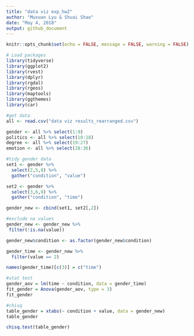 ```yaml
---
title: "data viz exp_hw2"
author: "Muxuan Lyu & Shuai Shao"
date: "May 4, 2018"
output: github_document
---
```


```r
knitr::opts_chunk$set(echo = FALSE, message = FALSE, warning = FALSE)

# Load packages
library(tidyverse)
library(ggplot2)
library(rvest)
library(dplyr)
library(rgdal)
library(rgeos)
library(maptools)
library(ggthemes)
library(car)
```

```r
#get data
all <- read.csv("data viz results_rearranged.csv")

gender <- all %>% select(1:9)
politics <- all %>% select(10:18)
degree <- all %>% select(19:27)
emotion <- all %>% select(28:36)

```

```r
#tidy gender data
set1 <- gender %>% 
  select(2,5,8) %>%
  gather("condition", "value")

set2 <- gender %>% 
  select(3,6,9) %>%
  gather("condition", "time")

gender_new <- cbind(set1, set2[,2])

#exclude na values
gender_new <- gender_new %>%
 filter(!is.na(value))

gender_new$condition <- as.factor(gender_new$condition)

gender_time <- gender_new %>% 
  filter(value == 2)

names(gender_time)[c(3)] = c("time")

#stat test
gender_aov = lm(time ~ condition, data = gender_time)
fit_gender = Anova(gender_aov, type = 3)
fit_gender

#chisq
table_gender = xtabs(~ condition + value, data = gender_new)
table_gender

chisq.test(table_gender)

```

```r

```

```r

```

